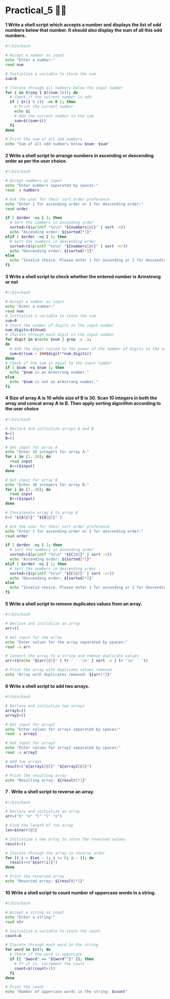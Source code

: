 # Practical_5 😶‍🌫️

#### 1 Write a shell script which accepts a number and displays the list of odd numbers below that number. It should also display the sum of all this odd numbers.

```bash copy
#!/bin/bash

# Accept a number as input
echo "Enter a number:"
read num

# Initialize a variable to store the sum
sum=0

# Iterate through all numbers below the input number
for i in $(seq 1 $((num-1))); do
  # Check if the current number is odd
  if [ $((i % 2)) -ne 0 ]; then
    # Print the current number
    echo $i
    # Add the current number to the sum
    sum=$((sum+i))
  fi
done

# Print the sum of all odd numbers
echo "Sum of all odd numbers below $num: $sum"
```

#### 2 Write a shell script to arrange numbers in ascending or descending order as per the user choice.

```bash copy
#!/bin/bash

# Accept numbers as input
echo "Enter numbers separated by spaces:"
read -a numbers

# Ask the user for their sort order preference
echo "Enter 1 for ascending order or 2 for descending order:"
read order

if [ $order -eq 1 ]; then
  # Sort the numbers in ascending order
  sorted=($(printf "%s\n" "${numbers[@]}" | sort -n))
  echo "Ascending order: ${sorted[*]}"
elif [ $order -eq 2 ]; then
  # Sort the numbers in descending order
  sorted=($(printf "%s\n" "${numbers[@]}" | sort -nr))
  echo "Descending order: ${sorted[*]}"
else
  echo "Invalid choice. Please enter 1 for ascending or 2 for descending."
fi

```

#### 3 Write a shell script to check whether the entered number is Armstrong or not

```bash copy
#!/bin/bash

# Accept a number as input
echo "Enter a number:"
read num
# Initialize a variable to store the sum
sum=0
# Store the number of digits in the input number
num_digits=${#num}
# Iterate through each digit in the input number
for digit in $(echo $num | grep -o .);
do
  # Add the digit raised to the power of the number of digits to the sum
  sum=$((sum + 10#$digit**num_digits))
done
# Check if the sum is equal to the input number
if [ $sum -eq $num ]; then
  echo "$num is an Armstrong number."
else
  echo "$num is not an Armstrong number."
fi

```

#### 4 Size of array A is 10 while size of B is 30. Scan 10 integers in both the array and concat array A to B. Then apply sorting algorithm according to the user choice

```bash copy
#!/bin/bash

# Declare and initialize arrays A and B
A=()
B=()

# Get input for array A
echo "Enter 10 integers for array A:"
for i in {1..10}; do
  read input
  A+=($input)
done

# Get input for array B
echo "Enter 30 integers for array B:"
for i in {1..30}; do
  read input
  B+=($input)
done

# Concatenate array A to array B
C=( "${A[@]}" "${B[@]}" )

# Ask the user for their sort order preference
echo "Enter 1 for ascending order or 2 for descending order:"
read order

if [ $order -eq 1 ]; then
  # Sort the numbers in ascending order
  sorted=($(printf "%s\n" "${C[@]}" | sort -n))
  echo "Ascending order: ${sorted[*]}"
elif [ $order -eq 2 ]; then
  # Sort the numbers in descending order
  sorted=($(printf "%s\n" "${C[@]}" | sort -nr))
  echo "Descending order: ${sorted[*]}"
else
  echo "Invalid choice. Please enter 1 for ascending or 2 for descending."
fi

```

#### 5 Write a shell script to remove duplicates values from an array.

```bash copy
#!/bin/bash

# Declare and initialize an array
arr=()

# Get input for the array
echo "Enter values for the array separated by spaces:"
read -a arr

# Convert the array to a string and remove duplicate values
arr=($(echo "${arr[@]}" | tr ' ' '\n' | sort -u | tr '\n' ' '))

# Print the array with duplicate values removed
echo "Array with duplicates removed: ${arr[*]}"

```

#### 6 Write a shell script to add two arrays.

```bash copy
#!/bin/bash

# Declare and initialize two arrays
array1=()
array2=()

# Get input for array1
echo "Enter values for array1 separated by spaces:"
read -a array1

# Get input for array2
echo "Enter values for array2 separated by spaces:"
read -a array2

# Add two arrays
result=("${array1[@]}" "${array2[@]}")

# Print the resulting array
echo "Resulting array: ${result[*]}"

```

#### 7 . Write a shell script to reverse an array.

```bash copy
#!/bin/bash

# Declare and initialize an array
arr=("h" "e" "l" "l" "o")

# Find the length of the array
len=${#arr[@]}

# Initialize a new array to store the reversed values
result=()

# Iterate through the array in reverse order
for (( i = $len - 1; i >= 0; i-- )); do
  result+=("${arr[i]}")
done

# Print the reversed array
echo "Reversed array: ${result[*]}"

```

#### 10 Write a shell script to count number of uppercase words in a string.

```bash copy
#!/bin/bash

# Accept a string as input
echo "Enter a string:"
read str

# Initialize a variable to store the count
count=0

# Iterate through each word in the string
for word in $str; do
  # Check if the word is uppercase
  if [[ "$word" == "${word^^}" ]]; then
    # If it is, increment the count
    count=$((count+1))
  fi
done

# Print the count
echo "Number of uppercase words in the string: $count"

```
